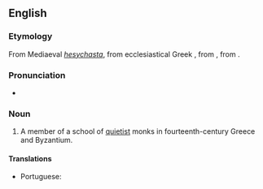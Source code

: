 ==English==
{{wikipedia}}

===Etymology===
From Mediaeval {{etyl|la|en}} ''[[hesychasta]]'', from ecclesiastical Greek {{m|grc|ἡσυχαστής}}, from {{m|grc|ἡσυχάζειν||to be quiet}}, from {{m|grc|ἥσυχος||quiet}}.

===Pronunciation===
* {{IPA|/ˈhɛsɪkæst/|lang=en}}

===Noun===
{{en-noun}}

# {{label|en|ecclesiastical history}} A member of a school of [[quietist]] monks in fourteenth-century Greece and Byzantium.

====Translations====
{{trans-top|a member of a school of quietist monks in 14th-century Greece and Byzantium}}
* Portuguese: {{t|pt|hesicasta|m-f}}
{{trans-mid}}
{{trans-bottom}}